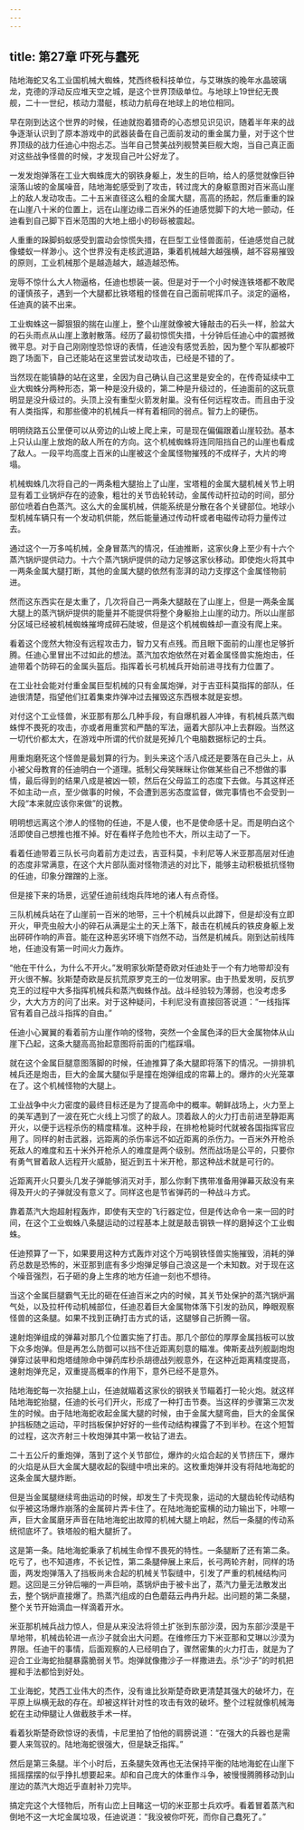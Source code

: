 ```yaml
---
---
---
```

title: 第27章 吓死与蠢死
---



陆地海蛇又名工业国机械大蜘蛛，梵西终极科技单位，与艾琳族的晚年水晶玻璃龙，克德的浮动反应堆天空之城，是这个世界顶级单位。与地球上19世纪无畏舰，二十一世纪，核动力潜艇，核动力航母在地球上的地位相同。

早在刚到达这个世界的时候，任迪就抱着猎奇的心态想见识见识，随着半年来的战争逐渐认识到了原本游戏中的武器装备在自己面前发动的重金属力量，对于这个世界顶级的战力任迪心中抱忐忑。当年自己赞美战列舰赞美巨舰大炮，当自己真正面对这些战争怪兽的时候，才发现自己叶公好龙了。

一发发炮弹落在工业大蜘蛛庞大的钢铁身躯上，发生的巨响，给人的感觉就像巨钟滚落山坡的金属噪音，陆地海蛇感受到了攻击，转过庞大的身躯意图对百米高山崖上的敌人发动攻击。二十五米直径这么粗的金属大腿，高高的扬起，然后重重的跺在山崖八十米的位置上，远在山崖边缘二百米外的任迪感觉脚下的大地一颤动，任迪看到自己脚下百米范围的大地上细小的砂砾被震起。

人重重的跺脚蚂蚁感受到震动会惊慌失措，在巨型工业怪兽面前，任迪感觉自己就像蝼蚁一样渺小。这个世界没有走核武道路，秉着机械越大越强横，越不容易摧毁的原则，工业机械那个是越造越大，越造越恐怖。

宠辱不惊什么大人物逼格，任迪也想装一装。但是对于一个小时候连铁塔都不敢爬的谨慎孩子，遇到一个大腿都比铁塔粗的怪兽在自己面前呢挥爪子。淡定的逼格，任迪真的装不出来。

工业蜘蛛这一脚狠狠的揣在山崖上，整个山崖就像被大锤敲击的石头一样，脸盆大的石头雨点从山崖上激射散落。经历了最初惊慌失措，十分钟后任迪心中的震撼微微平息。对于自己刚刚惶恐惊讶的表情，任迪没有感觉丢脸，因为整个军队都被吓跑了场面下，自己还能站在这里尝试发动攻击，已经是不错的了。

当然现在能镇静的站在这里，全因为自己确认自己这里是安全的，在传奇延续中工业大蜘蛛分两种形态，第一种是没升级的，第二种是升级过的，任迪面前的这玩意明显是没升级过的。头顶上没有重型火箭发射巢。没有任何远程攻击。而且由于没有人类指挥，和那些傻冲的机械兵一样有着相同的弱点。智力上的硬伤。

明明绕路五公里便可以从旁边的山坡上爬上来，可是现在偏偏跟着山崖较劲。基本上只认山崖上放炮的敌人所在的方向。这个机械蜘蛛将连同阻挡自己的山崖也看成了敌人。一段平均高度上百米的山崖被这个金属怪物摧残的不成样子，大片的垮塌。

机械蜘蛛几次将自己的一两条粗大腿抬上了山崖，宝塔粗的金属大腿机械关节上明显有着工业锅炉存在的迹象，粗壮的关节齿轮转动，金属传动杆拉动的时间，部分部位喷着白色蒸汽。这么大的金属机械，供能系统是分散在各个关键部位。地球小型机械车辆只有一个发动机供能，然后能量通过传动杆或者电磁传动将力量传过去。

通过这个一万多吨机械，全身冒蒸汽的情况，任迪推断，这家伙身上至少有十六个蒸汽锅炉提供动力。十六个蒸汽锅炉提供的动力足够这家伙移动。即使炮火将其中一两条金属大腿打断，其他的金属大腿的依然有澎湃的动力支撑这个金属怪物前进。

然而这东西实在是太重了，几次将自己一两条大腿敲在了山崖上，但是一两条金属大腿上的蒸汽锅炉提供的能量并不能提供将整个身躯抬上山崖的动力。所以山崖部分区域已经被机械蜘蛛摧垮成碎石陡坡，但是这个机械蜘蛛却一直没有爬上来。

看着这个庞然大物没有远程攻击力，智力又有点残。而且眼下面前的山崖也足够折腾。任迪心里冒出不过如此的想法。蒸汽加农炮依然在对着金属怪兽实施炮击，任迪带着个防碎石的金属头盔后。指挥着长弓机械兵开始前进寻找有力位置了。

在工业社会能对付重金属巨型机械的只有金属炮弹，对于吉亚科莫指挥的部队，任迪很清楚，指望他们扛着集束炸弹冲过去摧毁这东西根本就是妄想。

对付这个工业怪兽，米亚那有那么几种手段，有自爆机器人冲锋，有机械兵蒸汽蜘蛛悍不畏死的攻击，亦或者用重赏和严酷的军法，逼着大部队冲上去群殴。当然这一切代价都太大，在游戏中所谓的代价就是死掉几个电脑数据标记的士兵。

用重炮磨死这个怪兽是最划算的行为。到头来这个活八成还是要落在自己头上，从小被父母教育的任迪明白一个道理。抵制父母笑眯眯让你做某些自己不想做的事情，最后得到的结果八成是被凶一顿，然后在父母监工的态度下去做。与其这样还不如主动一点，至少做事的时候，不会遭到恶劣态度监督，做完事情也不会受到一大段“本来就应该你来做”的说教。

明明想远离这个渗人的怪物的任迪，不是人傻，也不是使命感十足。而是明白这个活即使自己想推也推不掉。好在看样子危险也不大，所以主动了一下。

看着任迪带着三队长弓向着前方走过去，吉亚科莫，卡利尼等人米亚那高层对任迪的态度非常满意，在这个大片部队面对怪物溃逃的对比下，能够主动积极抵抗怪物的任迪，印象分蹭蹭的上涨。

但是接下来的场景，远望任迪前线炮兵阵地的诸人有点奇怪。

三队机械兵站在了山崖前一百米的地带，三十个机械兵以此蹲下，但是却没有立即开火，甲壳虫般大小的碎石从满是尘土的天上落下，敲击在机械兵的铁皮身躯上发出砰砰作响的声音。能在这种恶劣环境下岿然不动，当然是机械兵。刚到达前线阵地，任迪没有第一时间火力轰炸。

“他在干什么，为什么不开火。”发明家狄斯楚奇欧对任迪处于一个有力地带却没有开火很不解。狄斯楚奇欧是反抗荒原罗克王的一位发明家。由于热爱发明，反抗罗克王的过程中大多指挥机械兵和蒸汽蜘蛛作战。战斗经验较为薄弱，也没考虑多少，大大方方的问了出来。对于这种疑问，卡利尼没有直接回答说道：“一线指挥官有着自己战斗指挥的自由。”

任迪小心翼翼的看着前方山崖作响的怪物，突然一个金属色泽的巨大金属物体从山崖下凸起，这条大腿高高抬起意图将前面的门槛踩塌。

就在这个金属巨腿意图落脚的时候，任迪推算了条大腿即将落下的情况。一排排机械兵还是炮击，巨大的金属大腿似乎是撞在炮弹组成的帘幕上的。爆炸的火光笼罩在了。这个机械怪物的大腿上。

工业战争中火力密度的最终目标还是为了提高命中的概率。朝鲜战场上，火力至上的美军遇到了一波在死亡火线上习惯了的敌人。顶着敌人的火力打击前进至静距离开火，以便于远程杀伤的精度精准。这种手段，在排枪枪毙时代就被各国指挥官应用了。同样的射击武器，远距离的杀伤率远不如近距离的杀伤力。一百米外开枪杀死敌人的难度和五十米外开枪杀人的难度是两个级别。然而战场是公平的，只要你有勇气冒着敌人远程开火威胁，挺近到五十米开枪，那这种战术就是可行的。

近距离开火只要头几发子弹能够消灭对手，那么你剩下携带准备用弹幕灭敌没有来得及开火的子弹就没有意义了。同样这也是节省弹药的一种战斗方式。

靠着蒸汽大炮超射程轰炸，即使有天空的飞行器定位，但是传达命令一来一回的时间，在这个工业蜘蛛八条腿运动的过程基本上就是敲击钢铁一样的磨掉这个工业蜘蛛。

任迪预算了一下，如果要用这种方式轰炸对这个万吨钢铁怪兽实施摧毁，消耗的弹药总数是恐怖的，米亚那到底有多少炮弹足够自己浪这是一个未知数。对于现在这个噪音强烈，石子砸的身上生疼的地方任迪一刻也不想待。

当这个金属巨腿霸气无比的砸在任迪百米之内的时候，其关节处保护的蒸汽锅炉漏气处，以及拉杆传动机械部位，任迪忍着巨大金属物体落下引发的劲风，睁眼观察怪兽的这条腿。如果不找到正确打击方式的话，这腿够自己折腾一宿。

速射炮弹组成的弹幕对那几个位置实施了打击。那几个部位的厚厚金属挡板可以放下众多炮弹。但是再怎么防御可以挡不住近距离刻意的瞄准。俾斯麦战列舰副炮炮弹穿过装甲和炮塔缝隙命中弹药库秒杀胡德战列舰意外，在这种近距离精度提高，速射炮弹充足，双重提高概率的作用下，意外已经不是意外。

陆地海蛇每一次抬腿上山，任迪就瞄着这家伙的钢铁关节瞄着打一轮火炮。就这样陆地海蛇抬腿，任迪的长弓们开火，形成了一种打击节奏。当这样的步骤第三次发生的时候。由于陆地海蛇收起金属大腿的时候，由于金属大腿弯曲，巨大的金属保护挡板随之运动，平时挡板保护好好的一些传动结构裸露了不到半秒。在这个短暂的过程，这次齐射三十枚炮弹其中第一枚钻了进去。

二十五公斤的重炮弹，落到了这个关节部位，爆炸的火焰合起的关节挤压下，爆炸的火焰是从巨大金属大腿收起的裂缝中喷出来的。这枚重炮弹并没有将陆地海蛇的这条金属大腿炸断。

但是当金属腿继续弯曲运动的时候，却发生了卡壳现象，运动的大腿齿轮传动结构似乎被这场爆炸崩落的金属碎片弄卡住了。在陆地海蛇蛮横的动力输出下，咔嚓一声，巨大金属磨牙声音在陆地海蛇出故障的机械大腿上响起，然后一条腿的传动系统彻底坏了。铁塔般的粗大腿折了。

这是第一条。陆地海蛇秉承了机械生命悍不畏死的特性。一条腿断了还有第二条。吃亏了，也不知道疼，不长记性，第二条腿伸展上来后，长弓两轮齐射，同样的场面，两发炮弹落入了挡板尚未合起的机械关节裂缝中，引发了严重的机械结构问题。这回是三分钟后嘣的一声巨响，蒸锅炉由于被卡出了，蒸汽力量无法散发出去，整个锅炉直接爆了。热蒸汽组成的白色蘑菇云冉冉升起。出问题的第二条腿，整个关节开始滴血一样滴着开水。

米亚那机械兵战力惊人，但是从来没法将领土扩张到东部沙漠，因为东部沙漠是干旱地带，机械齿轮进一点沙子就会出大问题。在维修压力下米亚那和艾琳以沙漠为界限。任迪干的事情，后面观察的人已经明白了，骤然密集的火力打击，就是为了迎合工业海蛇抬腿暴露脆弱关节。炮弹就像撒沙子一样撒进去。杀“沙子”的时机把握和手法都恰到好处。

工业海蛇，梵西工业伟大的杰作，没有谁比狄斯楚奇欧更清楚其强大的破坏力，在平原上纵横无敌的存在。却被这样针对性的攻击有效的破坏。整个过程就像机械海蛇在主动伸腿让人做截肢手术一样。

看着狄斯楚奇欧惊讶的表情，卡尼里拍了怕他的肩膀说道：“在强大的兵器也是需要人来驾驭的。陆地海蛇很强大，但是缺乏指挥。”

然后是第三条腿。半个小时后，五条腿失效再也无法保持平衡的陆地海蛇在山崖下摇摇摆摆的似乎挣扎想要起来。却和自己庞大的体重作斗争，被慢慢腾腾移动到山崖边的蒸汽大炮近乎直射补刀完毕。

搞定完这个大怪物后，所有山峦上目睹这一切的米亚那士兵欢呼。看着冒着蒸汽和倒地不这一大坨金属垃圾，任迪说道：“我没被你吓死，而你自己蠢死了。”